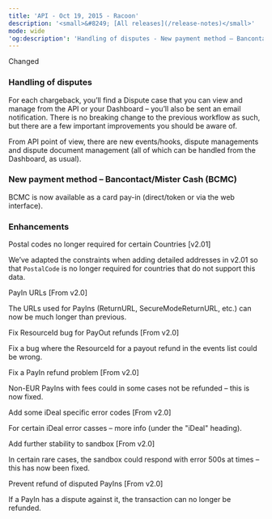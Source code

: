 ```yaml
---
title: 'API - Oct 19, 2015 - Racoon'  
description: '<small>&#8249; [All releases](/release-notes)</small>'  
mode: wide  
'og:description': 'Handling of disputes - New payment method – Bancontact/Mister Cash (BCMC) - Enhancements'  
---
```

  
  <div class="pill pill-blue rn-pill">Changed</div> 
  
### Handling of disputes  

For each chargeback, you’ll find a Dispute case that you can view and manage from the API or your Dashboard – you’ll also be sent an email notification. There is no breaking change to the previous workflow as such, but there are a few important improvements you should be aware of.  

From API point of view, there are new events/hooks, dispute managements and dispute document management (all of which can be handled from the Dashboard, as usual). 
  
### New payment method – Bancontact/Mister Cash (BCMC)  

BCMC is now available as a card pay-in (direct/token or via the web interface). 
  
### Enhancements  

Postal codes no longer required for certain Countries [v2.01]  

We’ve adapted the constraints when adding detailed addresses in v2.01 so that `PostalCode` is no longer required for countries that do not support this data.  

PayIn URLs [From v2.0]  

The URLs used for PayIns (ReturnURL, SecureModeReturnURL, etc.) can now be much longer than previous.  

Fix ResourceId bug for PayOut refunds [From v2.0]  

Fix a bug where the ResourceId for a payout refund in the events list could be wrong.  

Fix a PayIn refund problem [From v2.0]  

Non-EUR PayIns with fees could in some cases not be refunded – this is now fixed.  

Add some iDeal specific error codes [From v2.0]  

For certain iDeal error casses – more info (under the "iDeal" heading).  

Add further stability to sandbox [From v2.0]  

In certain rare cases, the sandbox could respond with error 500s at times – this has now been fixed.  

Prevent refund of disputed PayIns [From v2.0]  

If a PayIn has a dispute against it, the transaction can no longer be refunded.